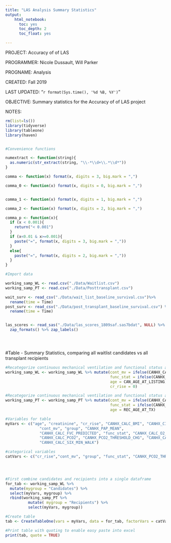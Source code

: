 ---
title: "LAS Analysis Summary Statistics"
output:
    html_notebook:
      toc: yes
      toc_depth: 2
      toc_float: yes

---


  PROJECT:    	Accuracy of of LAS
  
  PROGRAMMER: 	Nicole Dussault, Will Parker
  
  PROGNAME:   	Analysis
  
  CREATED:    	Fall 2019
  
  LAST UPDATED: "`r format(Sys.time(), '%d %B, %Y')`"
  
  OBJECTIVE: 	  Summary statistics for the Accuracy of of LAS project
  
  NOTES: 
  

```{r Load_libraries, include = FALSE}

rm(list=ls())
library(tidyverse)
library(tableone)
library(haven)



```


```{r Convenience_functions, include = FALSE}

#Convenience functions

numextract <- function(string){
  as.numeric(str_extract(string, "\\-*\\d+\\.*\\d*"))
}

comma <- function(x) format(x, digits = 3, big.mark = ",")

comma_0 <- function(x) format(x, digits = 0, big.mark = ",")


comma_1 <- function(x) format(x, digits = 1, big.mark = ",")

comma_2 <- function(x) format(x, digits = 2, big.mark = ",")

comma_p <- function(x){
  if (x < 0.001){
    return("< 0.001")
  }
  if (x<0.01 & x>=0.001){
    paste("=", format(x, digits = 3, big.mark = ","))
  }
  else{
    paste("=", format(x, digits = 2, big.mark = ","))
  }
} 

```


```{r Load_data, message=FALSE, include = FALSE}

#Import data

working_samp_WL <- read.csv("./Data/Waitlist.csv")                            #Waitlist candidates dataset
working_samp_PT <- read.csv("./Data/Posttransplant.csv")                      #Transplant recipients dataset

wait_surv <- read_csv("./Data/wait_list_baseline_survival.csv")%>%            #LAS waitlist baseline survival
  rename(time = Time)                                                         #For variable name consistency 
post_surv <- read_csv("./Data/post_transplant_baseline_survival.csv") %>%     #LAS post-transplant baseline survival
  rename(time = Time)                                                         #For variable name consistency


las_scores <- read_sas("./Data/las_scores_1809saf.sas7bdat", NULL) %>%        #Actual LAS scores from SRTR
  zap_formats() %>% zap_labels()





```


#Table  - Summary Statistics, comparing all waitlist candidates vs all transplant recipients
```{r Table_one_all, echo=FALSE, message= FALSE, error= FALSE, warning=FALSE}

#Recategorize continuous mechanical ventilation and functional status as binary variables, to relect how they are used in the LAS equation
working_samp_WL <- working_samp_WL %>% mutate(cont_mv = ifelse(CANHX_CALC_VENTILATOR_USE == 2, 1, 0),
                                              func_stat = ifelse(CANHX_FUNCTN_STAT == 1, 1, 0),
                                              age = CAN_AGE_AT_LISTING,
                                              cr_rise = 0)

#Recategorize continuous mechanical ventilation and functional status as binary variables, to reflect how they are used in the LAS equation
working_samp_PT <- working_samp_PT %>% mutate(cont_mv = ifelse(CANHX_CALC_VENTILATOR_USE == 2, 1, 0),
                                              func_stat = ifelse(CANHX_FUNCTN_STAT == 1, 1, 0),
                                              age = REC_AGE_AT_TX) 

#Variables for table
myVars <- c("age", "creatinine", "cr_rise", "CANHX_CALC_BMI", "CANHX_CI", "CANHX_CVP_INT", 
               "cont_mv", "group", "CANHX_PAP_MEAN", 
               "CANHX_CALC_FVC_PREDICTED", "func_stat", "CANHX_CALC_O2_AMT", 
               "CANHX_CALC_PCO2", "CANHX_PCO2_THRESHOLD_CHG", "CANHX_CALC_PAP_SYST", 
               "CANHX_CALC_SIX_MIN_WALK")

#categorical variables
catVars <- c("cr_rise","cont_mv", "group", "func_stat", "CANHX_PCO2_THRESHOLD_CHG")




#First combine candidates and recipients into a single dataframe
for_tab <- working_samp_WL %>% 
  mutate(mygroup = "Candidates") %>% 
  select(myVars, mygroup) %>%
  rbind(working_samp_PT %>% 
          mutate( mygroup = "Recipients") %>% 
          select(myVars, mygroup))

#Create table
tab <- CreateTableOne(vars = myVars, data = for_tab, factorVars = catVars, strata = "mygroup")

#Print table with quoting to enable easy paste into excel
print(tab, quote = TRUE)



```







